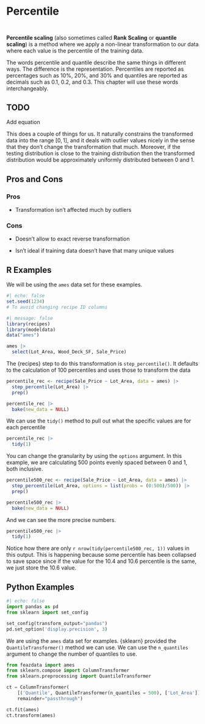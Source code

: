 # Percentile {#sec-numeric-percentile}

::: {style="visibility: hidden; height: 0px;"}
## Percentile
:::

**Percentile scaling** (also sometimes called **Rank Scaling** or **quantile scaling**) is a method where we apply a non-linear transformation to our data where each value is the percentile of the training data.

::: {.callout-note}
The words percentile and quantile describe the same things in different ways. The difference is the representation. Percentiles are reported as percentages such as 10%, 20%, and 30% and quantiles are reported as decimals such as 0.1, 0.2, and 0.3. This chapter will use these words interchangeably.
:::

::: {.callout-caution}
# TODO

Add equation
:::

This does a couple of things for us. It naturally constrains the transformed data into the range $[0, 1]$, and it deals with outlier values nicely in the sense that they don't change the transformation that much. Moreover, if the testing distribution is close to the training distribution then the transformed distribution would be approximately uniformly distributed between 0 and 1.

## Pros and Cons

### Pros

-   Transformation isn't affected much by outliers

### Cons

-   Doesn't allow to exact reverse transformation

-   Isn't ideal if training data doesn't have that many unique values

## R Examples

We will be using the `ames` data set for these examples.

```r
#| echo: false
set.seed(1234)
# To avoid changing recipe ID columns
```

```r
#| message: false
library(recipes)
library(modeldata)
data("ames")

ames |>
  select(Lot_Area, Wood_Deck_SF, Sale_Price)
```

The {recipes} step to do this transformation is `step_percentile()`. It defaults to the calculation of 100 percentiles and uses those to transform the data

```r
percentile_rec <- recipe(Sale_Price ~ Lot_Area, data = ames) |>
  step_percentile(Lot_Area) |>
  prep()

percentile_rec |>
  bake(new_data = NULL)
```

We can use the `tidy()` method to pull out what the specific values are for each percentile

```r
percentile_rec |>
  tidy(1)
```

You can change the granularity by using the `options` argument. In this example, we are calculating 500 points evenly spaced between 0 and 1, both inclusive.

```r
percentile500_rec <- recipe(Sale_Price ~ Lot_Area, data = ames) |>
  step_percentile(Lot_Area, options = list(probs = (0:500)/500)) |>
  prep()

percentile500_rec |>
  bake(new_data = NULL)
```

And we can see the more precise numbers.

```r
percentile500_rec |>
  tidy(1)
```

Notice how there are only `r nrow(tidy(percentile500_rec, 1))` values in this output. This is happening because some percentile has been collapsed to save space since if the value for the 10.4 and 10.6 percentile is the same, we just store the 10.6 value.

## Python Examples

```python
#| echo: false
import pandas as pd
from sklearn import set_config

set_config(transform_output="pandas")
pd.set_option('display.precision', 3)
```

We are using the `ames` data set for examples. {sklearn} provided the `QuantileTransformer()` method we can use. We can use the `n_quantiles` argument to change the number of quantiles to use. 

```python
from feazdata import ames
from sklearn.compose import ColumnTransformer
from sklearn.preprocessing import QuantileTransformer

ct = ColumnTransformer(
    [('Quantile', QuantileTransformer(n_quantiles = 500), ['Lot_Area'])], 
    remainder="passthrough")

ct.fit(ames)
ct.transform(ames)
```
